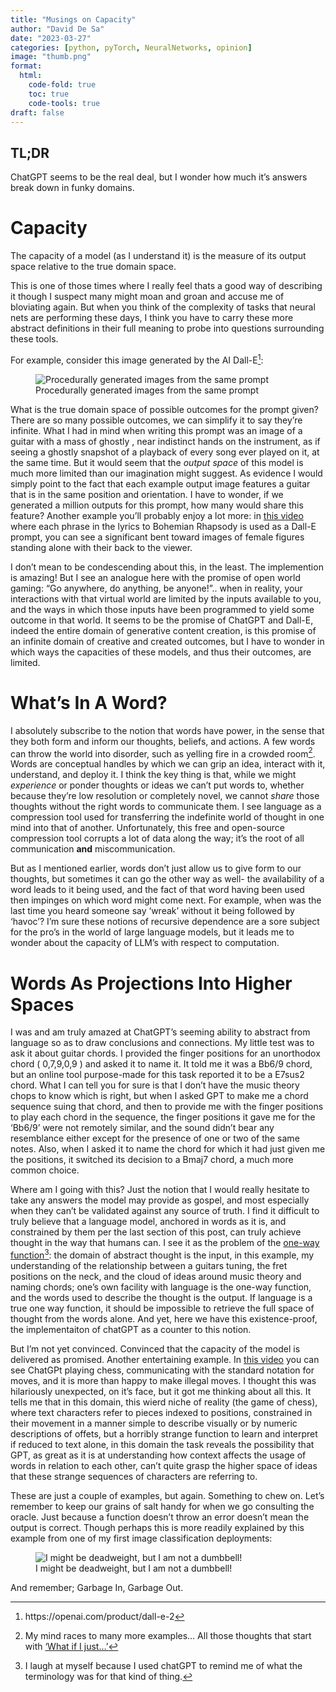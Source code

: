 ```yaml
---
title: "Musings on Capacity"
author: "David De Sa"
date: "2023-03-27"
categories: [python, pyTorch, NeuralNetworks, opinion]
image: "thumb.png"
format:
  html:
    code-fold: true
    toc: true
    code-tools: true
draft: false
---
```


## TL;DR
ChatGPT seems to be the real deal, but I wonder how much it's answers break down in funky domains.

# Capacity
The capacity of a model (as I understand it) is the measure of its output space relative to the true domain space. 

This is one of those times where I really feel thats a good way of describing it though I suspect many might moan and groan and accuse me of bloviating again. But when you think of the complexity of tasks that neural nets are performing these days, I think you have to carry these more abstract definitions in their full meaning to probe into questions surrounding these tools.

For example, consider this image generated by the AI Dall-E^[https://openai.com/product/dall-e-2]:

![Procedurally generated images from the same prompt](guitar.png){#fig-gtr}

What is the true domain space of possible outcomes for the prompt given? There are so many possible outcomes, we can simplify it to say they're infinite. What I had in mind when writing this prompt was an image of a guitar with a mass of ghostly , near indistinct hands on the instrument, as if seeing a ghostly snapshot of a playback of every song ever played on it, at the same time. But it would seem that the *output space* of this model is much more limited than our imagination might suggest. As evidence I would simply point to the fact that each example output image features a guitar that is in the same position and orientation. I have to wonder, if we generated a million outputs for this prompt, how many would share this feature? Another example you'll probably enjoy a lot more: in [this video](https://www.youtube.com/watch?v=-_VYGvHpED8) where each phrase in the lyrics to Bohemian Rhapsody is used as a Dall-E prompt, you can see a significant bent toward images of female figures standing alone with their back to the viewer.

I don't mean to be condescending about this, in the least. The implemention is amazing! But I see an analogue here with the promise of open world gaming: "Go anywhere, do anything, be anyone!".. when in reality, your interactions with that virtual world are limited by the inputs available to you, and the ways in which those inputs have been programmed to yield some outcome in that world. It seems to be the promise of ChatGPT and Dall-E, indeed the entire domain of generative content creation, is this promise of an infinite domain of creative and created outcomes, but I have to wonder in which ways the capacities of these models, and thus their outcomes, are limited.

# What's In A Word?
I absolutely subscribe to the notion that words have power, in the sense that they both form and inform our thoughts, beliefs, and actions. A few words can throw the world into disorder, such as yelling fire in a crowded room^[My mind races to many more examples... All those thoughts that start with ['What if I just...'](https://allthatsinteresting.com/call-of-the-void)]. Words are conceptual handles by which we can grip an idea, interact with it, understand, and deploy it. I think the key thing is that, while we might *experience* or ponder thoughts or ideas we can't put words to, whether because they're low resolution or completely novel, we cannot *share* those thoughts without the right words to communicate them. I see language as a compression tool used for transferring the indefinite world of thought in one mind into that of another. Unfortunately, this free and open-source compression tool corrupts a lot of data along the way; it's the root of all communication **and** miscommunication.

But as I mentioned earlier, words don't just allow us to give form to our thoughts, but sometimes it can go the other way as well- the availability of a word leads to it being used, and the fact of that word having been used then impinges on which word might come next. For example, when was the last time you heard someone say 'wreak' without it being followed by 'havoc'? I'm sure these notions of recursive dependence are a sore subject for the pro's in the world of large language models, but it leads me to wonder about the capacity of LLM's with respect to computation.

# Words As Projections Into Higher Spaces
I was and am truly amazed at ChatGPT's seeming ability to abstract from language so as to draw conclusions and connections. My little test was to ask it about guitar chords. I provided the finger positions for an unorthodox chord ( 0,7,9,0,9 ) and asked it to name it. It told me it was a Bb6/9 chord, but an online tool purpose-made for this task reported it to be a E7sus2 chord. What I can tell you for sure is that I don't have the music theory chops to know which is right, but when I asked GPT to make me a chord sequence suing that chord, and then to provide me with the finger positions to play each chord in the sequence, the finger positions it gave me for the 'Bb6/9' were not remotely similar, and the sound didn't bear any resemblance either except for the presence of one or two of the same notes. Also, when I asked it to name the chord for which it had just given me the positions, it switched its decision to a Bmaj7 chord, a much more common choice.

Where am I going with this? Just the notion that I would really hesitate to take any answers the model may provide as gospel, and most especially when they can't be validated against any source of truth. I find it difficult to truly believe that a language model, anchored in words as it is, and constrained by them per the last section of this post, can truly achieve thought in the way that humans can. I see it as the problem of the [one-way function](https://en.wikipedia.org/wiki/One-way_function)^[I laugh at myself because I used chatGPT to remind me of what the terminology was for that kind of thing.]: the domain of abstract thought is the input, in this example, my understanding of the relationship between a guitars tuning, the fret positions on the neck, and the cloud of ideas around music theory and naming chords; one's own facility with language is the one-way function, and the words used to describe the thought is the output. If language is a true one way function, it should be impossible to retrieve the full space of thought from the words alone. And yet, here we have this existence-proof, the implementaiton of chatGPT as a counter to this notion.

But I'm not yet convinced. Convinced that the capacity of the model is delivered as promised. Another entertaining example. In [this video](https://youtu.be/rSCNW1OCk_M?t=306) you can see ChatGPt playing chess, communicating with the standard notation for moves, and it is more than happy to make illegal moves. I thought this was hilariously unexpected, on it's face, but it got me thinking about all this. It tells me that in this domain, this wierd niche of reality (the game of chess), where text characters refer to pieces indexed to positions, constrained in their movement in a manner simple to describe visually or by numeric descriptions of offets, but a horribly strange function to learn and interpret if reduced to text alone, in this domain the task reveals the possibility that GPT, as great as it is at understanding how context affects the usage of words in relation to each other, can't quite grasp the higher space of ideas that these strange sequences of characters are referring to.

These are just a couple of examples, but again. Something to chew on. Let's remember to keep our grains of salt handy for when we go consulting the oracle. Just because a function doesn't throw an error doesn't mean the output is correct. Though perhaps this is more readily explained by this example from one of my first image classification deployments:


![I might be deadweight, but I am not a dumbbell!](AI.jpg){#fig-ai}


And remember; Garbage In, Garbage Out.